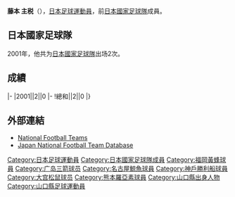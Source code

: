 {{Infobox football biography
|name=藤本主税
|image=[[file:Chikara_Fujimoto.jpg|150px]]
|fullname=藤本主税
|birth_date={{Birth date and age|1977|10|31}}
|cityofbirth=[[山口縣|山口縣]]
|countryofbirth=[[日本|日本]]
|height=1.68 m
|position=[[中场|中场]]
|currentclub=[[熊本羅亞素|熊本羅亞素]]
|years=1996-1998<br/>1999-2002<br/>2003<br/>2004<br/>2005-2011<br/>2012-14
|clubs=[[福岡黃蜂|福岡黃蜂]]<br/>[[廣島三箭|廣島三箭]]<br/>[[名古屋鯨魚|名古屋鯨魚]]<br/>[[神戶勝利船|神戶勝利船]]<br/>[[大宮松鼠|大宮松鼠]]<br/>[[熊本羅亞素|熊本羅亞素]]
|caps(goals)=
|nationalyears=2001
|nationalteam=[[日本國家足球隊|日本]]
|nationalcaps(goals)=2 (0)
}}
'''藤本 主税'''（{{Bd|1977年|10月31日||}}），[[日本|日本]][[足球|足球]][[運動員|運動員]]，前[[日本國家足球隊|日本國家足球隊]]成員。

==日本國家足球隊==
2001年，他共为[[日本國家足球隊|日本國家足球隊]]出场2次。

==成績==
{{Football player national team statistics|JPN}}
|-
|2001||2||0
|-
!總和||2||0
|}

==外部連結==
{{Reflist}}
*[http://www.national-football-teams.com/v2/player.php?id=11215 National Football Teams]
*[https://web.archive.org/web/20130921185719/http://www.japannationalfootballteam.com/en/players/fujimoto_chikara.html Japan National Football Team Database]

{{Japan-sport-bio-stub}}
{{Soccer-player-stub}}
[[Category:日本足球運動員|Category:日本足球運動員]]
[[Category:日本國家足球隊成員|Category:日本國家足球隊成員]]
[[Category:福岡黃蜂球員|Category:福岡黃蜂球員]]
[[Category:广岛三箭球员|Category:广岛三箭球员]]
[[Category:名古屋鯨魚球員|Category:名古屋鯨魚球員]]
[[Category:神戶勝利船球員|Category:神戶勝利船球員]]
[[Category:大宫松鼠球员|Category:大宫松鼠球员]]
[[Category:熊本羅亞素球員|Category:熊本羅亞素球員]]
[[Category:山口縣出身人物|Category:山口縣出身人物]]
[[Category:山口縣足球運動員|Category:山口縣足球運動員]]
